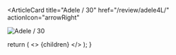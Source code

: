 <ArticleCard
  title="Adele / 30"
  href="/review/adele4L/"
  actionIcon="arrowRight"
>

![Adele / 30](../../images/cd/adele4L.jpg)

</ArticleCard>

  return (
    <>
      {children}
    </>
  );
}